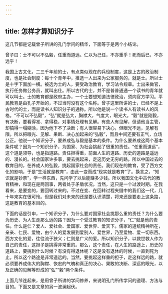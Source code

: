 ```yaml
---
---
---
```

title: 怎样才算知识分子
---




这几节都是记载曾子所讲的孔门学问的精华，下面等于是两个小结论。

曾子曰：士不可以不弘毅，任重而道远。仁以为己任，不亦重乎！死而后已，不亦远乎！

我国上古文化，二三千年前的士，有点类似现在的兵役制度，这是上古的政治制度，也是社会制度：每十个青年中，推选一人出来为公家服务的，就是士。所以士是十字下面加一横。被选为士的人，要受政治教育，学习法令规章。士出来做官，执行任务做公务员，就叫出仕。所以古代的士，并不是普普通通一个读书的青年就可以叫士。士的教育都是政府主办，一个士要想知道法律政治，须向官方学习。平民教育是由孔子开始的，不过当时没有这个名称。曾子这里所讲的士，已经不是上古时代的士，而是读书人知识分子的通称。所以他是说一个读书人有读书人的风格。“不可以不弘毅”，“弘”就是弘大，胸襟大，气度大，眼光大。“毅”就是刚毅，有决断，要看得准、拿得稳，对事情处理有见解。有些人有见解，但请他当主管，却搞得一塌糊涂，因为他下不了决断；有人很容易下决心，但眼光不远，见解有限。所以把眼光、见解、果断、决心加起来的“弘毅”，而且中间还要有正气，立场公正。他说一个知识分子，要养成弘与毅是基本的条件。为什么要养成这两个基本条件呢？因为一个知识分子，为国家、为社会挑起了很重的责任。“任重而道远”，这个道是领导，也是指道路。责任担得重，前面人生的道路、历史的道路是遥远的、漫长的。社会国家许多事，要去挑起来，走这历史无穷的路。所以中国过去的教育目的，在养成人的弘毅，挑起国家社会的责任。我们现在的教育，受了西方文化的影响，于是“生活就是教育”，由此一变而成“现实就是教育”了。换言之，“知识就是钞票”，学一样东西，先问学了以后能赚多少钱。所以我国文化中古代的教育精神，和现在是两回事，两者处于矛盾状况。当然，这只是一个过渡时期。在我看来，是要变的，要回转过来的。不过在变、在回转过程夹缝中的我们这一代，几十年来实在很可怜。但是我们对未来的还是要认识清楚，将来还是要走上这条路，这是教育的基本目的。

下面的话是引申，一个知识分子，为什么要对国家社会挑那么重的责任？为什么要为历史、为人生走那么远的路？因为一个受过教育的知识分子，“仁”就是他的责任。什么是仁？爱人、爱社会、爱国家、爱世界、爱天下。儒家的道统精神所在，亲亲、仁民、爱物，由个人的爱发展到爱别人、爱世界，乃至爱物、爱一切东西。西方文化的爱，往往流于狭义；仁则是广义的爱。所以知识分子，以救世救人作为自己的责任，这担子是挑得非常重的。那么，这个责任，在人生的路途上，历史的道路上，要挑到什么时候？有没有得退休呢？这是没有退休的时候，一直到死为止。所以这个路途是非常遥远的。当然，要挑起这样重的担子，走这样远的路，就必须要养成伟大的胸襟、恢宏的气魄和真正的决心、果敢的决断、深远的眼光，以及正确的见解等形成的“弘”“毅”两个条件。

上面几节连起来，是用曾子所讲的学问修养，来说明孔门所传学问的道理、方法与目的。下面又是文章的另一波澜起伏。